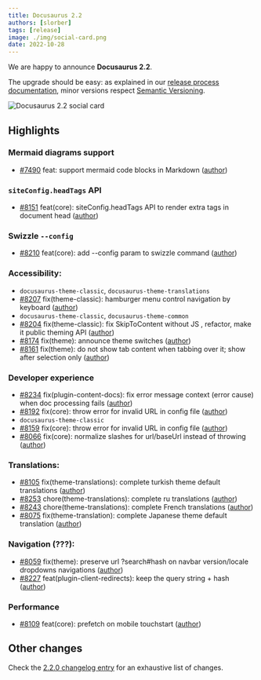 ```yaml
---
title: Docusaurus 2.2
authors: [slorber]
tags: [release]
image: ./img/social-card.png
date: 2022-10-28
---
```


We are happy to announce **Docusaurus 2.2**.

The upgrade should be easy: as explained in our [release process documentation](/community/release-process), minor versions respect [Semantic Versioning](https://semver.org/).

![Docusaurus 2.2 social card](./img/social-card.png)

<!--truncate-->

## Highlights

### Mermaid diagrams support

- [#7490](https://github.com/facebook/docusaurus/pull/7490) feat: support mermaid code blocks in Markdown ([author](https://github.com/sjwall))

### `siteConfig.headTags` API

- [#8151](https://github.com/facebook/docusaurus/pull/8151) feat(core): siteConfig.headTags API to render extra tags in document head ([author](https://github.com/johnnyreilly))

### Swizzle `--config`

- [#8210](https://github.com/facebook/docusaurus/pull/8210) feat(core): add --config param to swizzle command ([author](https://github.com/e-im))

### Accessibility:

- `docusaurus-theme-classic`, `docusaurus-theme-translations`
- [#8207](https://github.com/facebook/docusaurus/pull/8207) fix(theme-classic): hamburger menu control navigation by keyboard ([author](https://github.com/jeferson-sb))
- `docusaurus-theme-classic`, `docusaurus-theme-common`
- [#8204](https://github.com/facebook/docusaurus/pull/8204) fix(theme-classic): fix SkipToContent without JS , refactor, make it public theming API ([author](https://github.com/mturoci))
- [#8174](https://github.com/facebook/docusaurus/pull/8174) fix(theme): announce theme switches ([author](https://github.com/mturoci))
- [#8161](https://github.com/facebook/docusaurus/pull/8161) fix(theme): do not show tab content when tabbing over it; show after selection only ([author](https://github.com/mturoci))

### Developer experience

- [#8234](https://github.com/facebook/docusaurus/pull/8234) fix(plugin-content-docs): fix error message context (error cause) when doc processing fails ([author](https://github.com/shanpriyan))
- [#8192](https://github.com/facebook/docusaurus/pull/8192) fix(core): throw error for invalid URL in config file ([author](https://github.com/forgeRW))
- `docusaurus-theme-classic`
- [#8159](https://github.com/facebook/docusaurus/pull/8159) fix(core): throw error for invalid URL in config file ([author](https://github.com/forgeRW))
- [#8066](https://github.com/facebook/docusaurus/pull/8066) fix(core): normalize slashes for url/baseUrl instead of throwing ([author](https://github.com/Josh-Cena))

### Translations:

- [#8105](https://github.com/facebook/docusaurus/pull/8105) fix(theme-translations): complete turkish theme default translations ([author](https://github.com/ramazansancar))
- [#8253](https://github.com/facebook/docusaurus/pull/8253) chore(theme-translations): complete ru translations ([author](https://github.com/lex111))
- [#8243](https://github.com/facebook/docusaurus/pull/8243) chore(theme-translations): complete French translations ([author](https://github.com/forresst))
- [#8075](https://github.com/facebook/docusaurus/pull/8075) fix(theme-translation): complete Japanese theme default translation ([author](https://github.com/pasora))

### Navigation (???):

- [#8059](https://github.com/facebook/docusaurus/pull/8059) fix(theme): preserve url ?search#hash on navbar version/locale dropdowns navigations ([author](https://github.com/slorber))
- [#8227](https://github.com/facebook/docusaurus/pull/8227) feat(plugin-client-redirects): keep the query string + hash ([author](https://github.com/Xabilahu))

### Performance

- [#8109](https://github.com/facebook/docusaurus/pull/8109) feat(core): prefetch on mobile touchstart ([author](https://github.com/sanjaiyan-dev))

## Other changes

Check the [2.2.0 changelog entry](/changelog/2.2.0) for an exhaustive list of changes.
